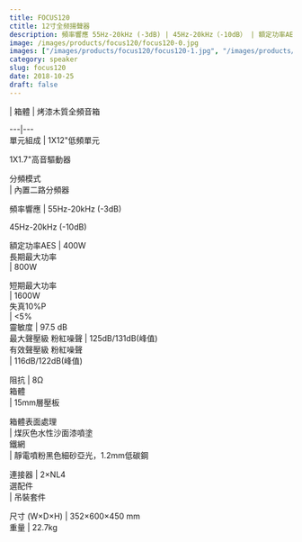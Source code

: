 ```yaml
---
title: FOCUS120
ctitle: 12寸全频揚聲器
description: 頻率響應 55Hz-20kHz (-3dB) | 45Hz-20kHz（-10dB） | 額定功率AES 400W | 靈敏度 97.5 dB
image: /images/products/focus120/focus120-0.jpg
images: ["/images/products/focus120/focus120-1.jpg", "/images/products/focus120/focus120-2.jpg", "/images/products/focus120/focus120-3.jpg"]
category: speaker
slug: focus120
date: 2018-10-25
draft: false
---
```


  
|  箱體  |  烤漆木質全頻音箱  
  
---|---  
單元組成  |  1X12"低頻單元  
  
1X1.7"高音驅動器  
  
分頻模式  
|  內置二路分頻器  
  
頻率響應  |  55Hz-20kHz (-3dB)  
  
45Hz-20kHz (-10dB)  
  
額定功率AES  |  400W   
長期最大功率  
|  800W  
  
短期最大功率  
|  1600W  
失真10%P  
|  <5%  
靈敏度  |  97.5 dB   
最大聲壓級 粉紅噪聲  |  125dB/131dB(峰值)   
有效聲壓級 粉紅噪聲  
|  116dB/122dB(峰值)  
  
阻抗  |  8Ω   
箱體  
|  15mm層壓板  
  
箱體表面處理  
|  煤灰色水性沙面漆噴塗  
鐵網  
|  靜電噴粉黑色細砂亞光，1.2mm低碳鋼  
  
連接器  |  2×NL4   
選配件  
|  吊裝套件  
  
尺寸  (W×D×H)  |  352×600×450 mm   
重量  |  22.7kg 


